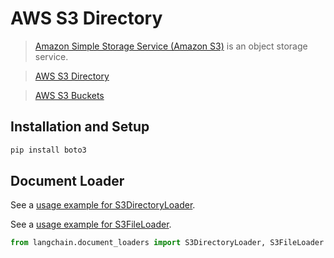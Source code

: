 # AWS S3 Directory

>[Amazon Simple Storage Service (Amazon S3)](https://docs.aws.amazon.com/AmazonS3/latest/userguide/using-folders.html) is an object storage service.

>[AWS S3 Directory](https://docs.aws.amazon.com/AmazonS3/latest/userguide/using-folders.html)

>[AWS S3 Buckets](https://docs.aws.amazon.com/AmazonS3/latest/userguide/UsingBucket.html)


## Installation and Setup

```bash
pip install boto3
```


## Document Loader

See a [usage example for S3DirectoryLoader](/docs/modules/data_io/document_loaders/integrations/aws_s3_directory.html).

See a [usage example for S3FileLoader](/docs/modules/data_io/document_loaders/integrations/aws_s3_file.html).

```python
from langchain.document_loaders import S3DirectoryLoader, S3FileLoader
```
